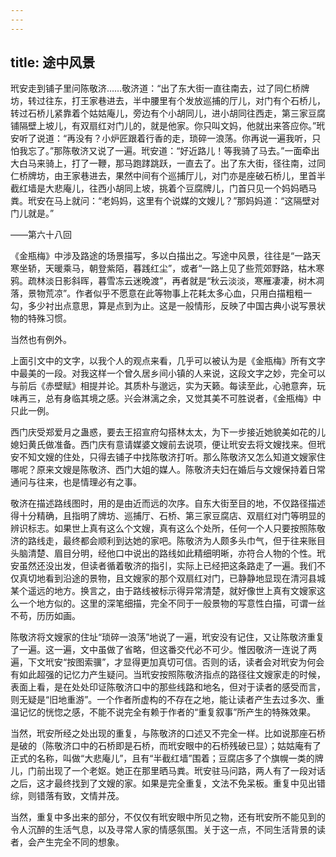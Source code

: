 ```yaml
---
---
---
```

title: 途中风景
---




玳安走到铺子里问陈敬济……敬济道：“出了东大街一直往南去，过了同仁桥牌坊，转过往东，打王家巷进去，半中腰里有个发放巡捕的厅儿，对门有个石桥儿，转过石桥儿紧靠着个姑姑庵儿，旁边有个小胡同儿，进小胡同往西走，第三家豆腐铺隔壁上坡儿，有双扇红对门儿的，就是他家。你只叫文妈，他就出来答应你。”玳安听了说道：“再没有？小炉匠跟着行香的走，琐碎一浪荡。你再说一遍我听，只怕我忘了。”那陈敬济又说了一遍。玳安道：“好近路儿！等我骑了马去。”一面牵出大白马来骑上，打了一鞭，那马跑踍跳跃，一直去了。出了东大街，径往南，过同仁桥牌坊，由王家巷进去，果然中间有个巡捕厅儿，对门亦是座破石桥儿，里首半截红墙是大悲庵儿，往西小胡同上坡，挑着个豆腐牌儿，门首只见一个妈妈晒马粪。玳安在马上就问：“老妈妈，这里有个说媒的文嫂儿？”那妈妈道：“这隔壁对门儿就是。”

——第六十八回

《金瓶梅》中涉及路途的场景描写，多以白描出之。写途中风景，往往是“一路天寒坐轿，天暖乘马，朝登紫陌，暮践红尘”，或者“一路上见了些荒郊野路，枯木寒鸦。疏林淡日影斜晖，暮雪冻云迷晚渡”，再者就是“秋云淡淡，寒雁凄凄，树木凋落，景物荒凉”。作者似乎不愿意在此等物事上花耗太多心血，只用白描粗粗一勾，多少衬出点意思，算是点到为止。这是一般情形，反映了中国古典小说写景状物的特殊习惯。

当然也有例外。

上面引文中的文字，以我个人的观点来看，几乎可以被认为是《金瓶梅》所有文字中最美的一段。对我这样一个曾久居乡间小镇的人来说，这段文字之妙，完全可以与前后《赤壁赋》相提并论。其质朴与邈远，实为天籁。每读至此，心驰意奔，玩味再三，总有身临其境之感。兴会淋漓之余，又觉其美不可胜说者，《金瓶梅》中只此一例。

西门庆受郑爱月之蛊惑，要去王招宣府勾搭林太太，为下一步接近她貌美如花的儿媳妇黄氏做准备。西门庆有意请媒婆文嫂前去说项，便让玳安去将文嫂找来。但玳安不知文嫂的住处，只得去铺子中找陈敬济打听。那么陈敬济又怎么知道文嫂家住哪呢？原来文嫂是陈敬济、西门大姐的媒人。陈敬济夫妇在婚后与文嫂保持着日常通问与往来，也是情理必有之事。

敬济在描述路线图时，用的是由近而远的次序。自东大街至目的地，不仅路径描述得十分精确，且指明了牌坊、巡捕厅、石桥、第三家豆腐店、双扇红对门等明显的辨识标志。如果世上真有这么个文嫂，真有这么个处所，任何一个人只要按照陈敬济的路线走，最终都会顺利到达她的家吧。陈敬济为人颇多头巾气，但于往来账目头脑清楚、眉目分明，经他口中说出的路线如此精细明晰，亦符合人物的个性。玳安虽然还没出发，但读者循着敬济的指引，实际上已经把这条路走了一遍。我们不仅真切地看到沿途的景物，且文嫂家的那个双扇红对门，已静静地显现在清河县城某个遥远的地方。换言之，由于路线被标示得异常清楚，就好像世上真有文嫂家这么一个地方似的。这里的深笔细描，完全不同于一般景物的写意性白描，可谓一丝不苟，历历如画。

陈敬济将文嫂家的住址“琐碎一浪荡”地说了一遍，玳安没有记住，又让陈敬济重复了一遍。这一遍，文中虽做了省略，但这番交代必不可少。惟因敬济一连说了两遍，下文玳安“按图索骥”，才显得更加真切可信。否则的话，读者会对玳安为何会有如此超强的记忆力产生疑问。当玳安按照陈敬济指点的路径往文嫂家走的时候，表面上看，是在处处印证陈敬济口中的那些线路和地名，但对于读者的感受而言，则无疑是“旧地重游”。一个作者所虚构的不存在之地，能让读者产生去过多次、重温记忆的恍惚之感，不能不说完全有赖于作者的“重复叙事”所产生的特殊效果。

当然，玳安所经之处出现的重复，与陈敬济的口述又不完全一样。比如说那座石桥是破的（陈敬济口中的石桥即是石桥，而玳安眼中的石桥残破已显）；姑姑庵有了正式的名称，叫做“大悲庵儿”，且有“半截红墙”围着；豆腐店多了个旗幌一类的牌儿，门前出现了一个老妪。她正在那里晒马粪。玳安驻马问路，两人有了一段对话之后，这才最终找到了文嫂的家。如果是完全重复，文法不免呆板。重复中见出错综，则错落有致，文情并茂。

当然，重复中多出来的部分，不仅仅有玳安眼中所见之物，还有玳安所不能见到的令人沉醉的生活气息，以及寻常人家的情感氛围。关于这一点，不同生活背景的读者，会产生完全不同的想象。